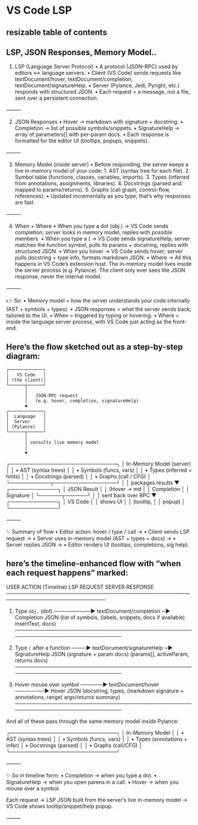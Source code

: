 # VS Code LSP 

## resizable table of contents

## LSP, JSON Responses, Memory Model..

1. LSP (Language Server Protocol)
	•	A protocol (JSON-RPC) used by editors ↔️ language servers.
	•	Client (VS Code) sends requests like textDocument/hover, textDocument/completion, textDocument/signatureHelp.
	•	Server (Pylance, Jedi, Pyright, etc.) responds with structured JSON.
	•	Each request = a message, not a file, sent over a persistent connection.

⸻

2. JSON Responses
	•	Hover → markdown with signature + docstring.
	•	Completion → list of possible symbols/snippets.
	•	SignatureHelp → array of parameters[] with per-param docs.
	•	Each response is formatted for the editor UI (tooltips, popups, snippets).

⸻

3. Memory Model (inside server)
	•	Before responding, the server keeps a live in-memory model of your code:
	    1.	AST (syntax tree for each file).
	    2.	Symbol table (functions, classes, variables, imports).
	    3.	Types (inferred from annotations, assignments, libraries).
	    4.	Docstrings (parsed and mapped to params/returns).
	    5.	Graphs (call graph, control-flow, references).
	•	Updated incrementally as you type; that’s why responses are fast.

⸻

4. When + Where
	•	When you type a dot (obj.) → VS Code sends completion; server looks in memory model, replies with possible members.
	•	When you type a ( → VS Code sends signatureHelp; server matches the function symbol, pulls its params + docstring, replies with structured JSON.
	•	When you hover → VS Code sends hover; server pulls docstring + type info, formats markdown JSON.
	•	Where → All this happens in VS Code’s extension host. The in-memory model lives inside the server process (e.g. Pylance). The client only ever sees the JSON response, never the internal model.

⸻

👉 So:
	•	Memory model = how the server understands your code internally (AST + symbols + types).
	•	JSON responses = what the server sends back, tailored to the UI.
	•	When = triggered by typing or hovering.
	•	Where = inside the language server process, with VS Code just acting as the front-end.


## Here’s the flow sketched out as a step-by-step diagram:

    ┌─────────────┐
    │   VS Code   │
    │ (the client)│
    └──────┬──────┘
           │
           │   JSON-RPC request
           │   (e.g. hover, completion, signatureHelp)
           ▼
    ┌─────────────┐
    │  Language   │
    │  Server     │
    │ (Pylance)   │
    └──────┬──────┘
           │
           │ consults live memory model
           │
           ▼
┌─────────────────────────────┐
│   In-Memory Model (server)  │
│  • AST (syntax trees)       │
│  • Symbols (funcs, vars)    │
│  • Types (inferred + hints) │
│  • Docstrings (parsed)      │
│  • Graphs (call / CFG)      │
└───────────┬─────────────────┘
           │
           │ packages results
           ▼
    ┌─────────────┐
    │ JSON Result │
    │ (Hover → md │
    │ Completion  │
    │ Signature   │
    └──────┬──────┘
           │
           │ sent back over RPC
           ▼
    ┌─────────────┐
    │   VS Code   │
    │  shows UI   │
    │  (tooltip,  │
    │  popup)     │
    └─────────────┘


⸻

✨ Summary of flow
•	Editor action: hover / type / call →
•	Client sends LSP request →
•	Server uses in-memory model (AST + types + docs) →
•	Server replies JSON →
•	Editor renders UI (tooltips, completions, sig help).



## here’s the timeline-enhanced flow with “when each request happens” marked:

   USER ACTION (Timeline)                 LSP REQUEST          SERVER RESPONSE
─────────────────────────────────────────────────────────────────────────────

1. Type `obj.`   (dot) ──────────▶ textDocument/completion ─▶ Completion JSON
                                     (list of symbols,       (labels, snippets,
                                     docs if available)       insertText, docs)
─────────────────────────────────────────────────────────────────────────────

2. Type `(` after a function ────▶ textDocument/signatureHelp ─▶ SignatureHelp JSON
                                     (signature + param docs)   (params[], activeParam,
                                                                 returns docs)
─────────────────────────────────────────────────────────────────────────────

3. Hover mouse over symbol ──────▶ textDocument/hover ────────▶ Hover JSON
                                     (docstring, types,          (markdown signature +
                                     annotations, range)         args/returns summary)
─────────────────────────────────────────────────────────────────────────────

And all of these pass through the same memory model inside Pylance:

   ┌─────────────────────────────┐
   │   In-Memory Model           │
   │  • AST (syntax trees)       │
   │  • Symbols (funcs, vars)    │
   │  • Types (annotations + infer)
   │  • Docstrings (parsed)      │
   │  • Graphs (call/CFG)        │
   └─────────────────────────────┘


⸻

✨ So in timeline form:
	•	Completion → when you type a dot.
	•	SignatureHelp → when you open parens in a call.
	•	Hover → when you mouse over a symbol.

Each request → LSP JSON built from the server’s live in-memory model → VS Code shows tooltip/snippet/help popup.

⸻

